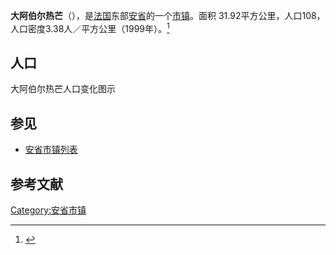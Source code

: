 {{Infobox French commune
|name                    = 大阿伯尔热芒
|native name             = Le Grand-Abergement
|image flag              = 
|image flag size         = 
|flag legend             = 
|image coat of arms      = 
|image coat of arms size = 
|coat of arms legend     = 
|city motto              = 
|image                   = 
|caption                 = 
|map                     = 
|adjustable map          = 
|time zone               = 
|longitude              = 
|latitude               =  
|arrondissement         =  
|canton                 =  
|subdivisions entry      = 
|subdivisions            = 
|intercommunality        = 
|mayor                   = 
|term                    = 
|elevation m             = 
|area km2                = 31.92
|population             = 108
|population date         = 1999
|INSEE                  = 01176
|postal code             = 01260
|website                 = 
}}
{{French Commune Map|01176}}
'''大阿伯尔热芒'''（{{lang-fr|Le Grand-Abergement}}），是[[法国|法国]]东部[[安省_(法國)|安省]]的一个[[市镇_(法国)|市镇]]。面积 31.92平方公里，人口108，人口密度3.38人／平方公里（1999年）。<ref name="Statmallen Areal i Frankrikes kommuner">{{cite web|url=http://www.insee.fr/fr/ppp/bases-de-donnees/recensement/populations-legales/france-departements.asp?annee=2009#departements|title=Insee, Populations légales 2009 pour les départements et les collectivités d'outre-mer France métropolitaine et DOM|accessdate=2012-01-30|archive-date=2012-01-08|archive-url=https://web.archive.org/web/20120108000120/http://www.insee.fr/fr/ppp/bases-de-donnees/recensement/populations-legales/france-departements.asp?annee=2009#departements|dead-url=no}}</ref>

== 人口 ==
大阿伯尔热芒人口变化图示
{{French Commune Population|01176}}

==参见==
*[[安省市镇列表|安省市镇列表]]

== 参考文献 ==
{{reflist}}

{{安省市鎮}}

[[Category:安省市镇|Category:安省市镇]]